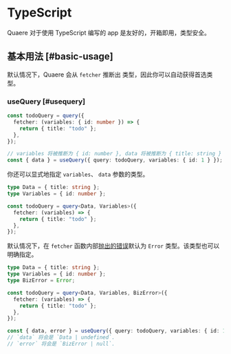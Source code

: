# TypeScript

Quaere 对于使用 TypeScript 编写的 app 是友好的，开箱即用，类型安全。

## 基本用法 [#basic-usage]

默认情况下，Quaere 会从 `fetcher` 推断出 类型，因此你可以自动获得首选类型。

### useQuery [#usequery]

```typescript
const todoQuery = query({
  fetcher: (variables: { id: number }) => {
    return { title: "todo" };
  },
});

// variables 将被推断为 { id: number }, data 将被推断为 { title: string }
const { data } = useQuery({ query: todoQuery, variables: { id: 1 } });
```

你还可以显式地指定 `variables`、 `data` 参数的类型。

```typescript
type Data = { title: string };
type Variables = { id: number };

const todoQuery = query<Data, Variables>({
  fetcher: (variables) => {
    return { title: "todo" };
  },
});
```

默认情况下，在 `fetcher` 函数内部[抛出的错误](/docs/error-handling)默认为 `Error` 类型。该类型也可以明确指定。

```typescript
type Data = { title: string };
type Variables = { id: number };
type BizError = Error;

const todoQuery = query<Data, Variables, BizError>({
  fetcher: (variables) => {
    return { title: "todo" };
  },
});

const { data, error } = useQuery({ query: todoQuery, variables: { id: 1 } });
// `data` 将会是 `Data | undefined`.
// `error` 将会是 `BizError | null`.
```
